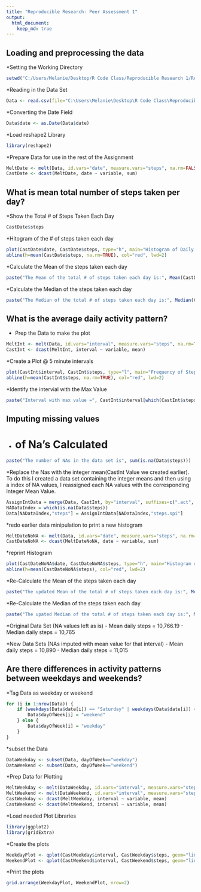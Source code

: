 ```yaml
---
title: "Reproducible Research: Peer Assessment 1"
output: 
  html_document:
    keep_md: true
---
```



## Loading and preprocessing the data
*Setting the Working Directory

```r
setwd("C:/Users/Melanie/Desktop/R Code Class/Reproducible Research 1/RepData_PeerAssessment1")
```

*Reading in the Data Set
```r
Data <- read.csv(file="C:\Users\Melanie\Desktop\R Code Class\Reproducible Research 1\RepData_PeerAssessment1\activity.zip\activity.csv"
```

*Converting the Date Field
```r
Data$date <- as.Date(Data$date)
```

*Load reshape2 Library
```r
library(reshape2)
```

*Prepare Data for use in the rest of the Assignment
```r
MeltDate <- melt(Data, id.vars="date", measure.vars="steps", na.rm=FALSE)
CastDate <- dcast(MeltDate, date ~ variable, sum)
```

## What is mean total number of steps taken per day?

*Show the Total # of Steps Taken Each Day
```r
CastDate$steps
```

*Hitogram of the # of steps taken each day
```r
plot(CastDate$date, CastDate$steps, type="h", main="Histogram of Daily Steps", xlab="Date", ylab="Steps per Day", col="blue", lwd=8)
abline(h=mean(CastDate$steps, na.rm=TRUE), col="red", lwd=2)
```

*Calculate the Mean of the steps taken each day
```r
paste("The Mean of the total # of steps taken each day is:", Mean(CastDate$steps, na.rm=TRUE))
```

*Calculate the Median of the steps taken each day

```r
paste("The Median of the total # of steps taken each day is:", Median(CastDate$steps, na.rm=TRUE))")
```


## What is the average daily activity pattern?
* Prep the Data to make the plot
```r
MeltInt <- melt(Data, id.vars="interval", measure.vars="steps", na.rm=TRUE)
CastInt <- dcast(MeltInt, interval ~ variable, mean)
```

*Create a Plot @ 5 minute intervals
```r
plot(CastInt$interval, CastInt$steps, type="l", main="Frequency of Steps Taken at Each Interval", xlab="Interval ID", ylab="Steps", col="orange", lwd=2)
abline(h=mean(CastInt$steps, na.rm=TRUE), col="red", lwd=2)
```

*Identify the intervial with the Max Value
```r
paste("Interval with max value =", CastInt$interval[which(CastInt$steps == max(CastInt$steps))])
```


## Imputing missing values
* # of Na's Calculated
```r
paste("The number of NAs in the data set is", sum(is.na(Data$steps)))
```

*Replace the Nas with the integer mean(CastInt Value we created earlier). To do this I created a data set containing the integer means and then using a index of NA values, I reassigned each NA values with the corresponding Integer Mean Value.
```r
AssignIntData = merge(Data, CastInt, by="interval", suffixes=c(".act", ".spi"))
NADataIndex = which(is.na(Data$steps))
Data[NADataIndex,"steps"] = AssignIntData[NADataIndex,"steps.spi"]
```

*redo earlier data minipulation to print a new histogram
```r
MeltDateNoNA <- melt(Data, id.vars="date", measure.vars="steps", na.rm=FALSE)
CastDateNoNA <- dcast(MeltDateNoNA, date ~ variable, sum)
```

*reprint Histogram
```r
plot(CastDateNoNA$date, CastDateNoNA$steps, type="h", main="Histogram of Daily Steps (Updated NA Values)", xlab="Date", ylab="Steps", col="gray", lwd=8)
abline(h=mean(CastDateNoNA$steps), col="red", lwd=2)
```

*Re-Calculate the Mean of the steps taken each day
```r
paste("The updated Mean of the total # of steps taken each day is:", Mean(CastDate$steps, na.rm=TRUE))
```

*Re-Calculate the Median of the steps taken each day

```r
paste("The upated Median of the total # of steps taken each day is:", Median(CastDate$steps, na.rm=TRUE))")
```

*Original Data Set (NA values left as is) - Mean daily steps = 10,766.19 - Median daily steps = 10,765

*New Data Sets (NAs imputed with mean value for that interval) - Mean daily steps = 10,890 - Median daily steps = 11,015

## Are there differences in activity patterns between weekdays and weekends?

*Tag Data as weekday or weekend
```r
for (i in 1:nrow(Data)) {
    if (weekdays(Data$date[i]) == "Saturday" | weekdays(Data$date[i]) == "Sunday") {
        Data$dayOfWeek[i] = "weekend"
    } else {
        Data$dayOfWeek[i] = "weekday"
    }
}
```

*subset the Data
```r
DataWeekday <- subset(Data, dayOfWeek=="weekday")
DataWeekend <- subset(Data, dayOfWeek=="weekend")
```

*Prep Data for Plotting
```r
MeltWeekday <- melt(DataWeekday, id.vars="interval", measure.vars="steps")
MeltWeekend <- melt(DataWeekend, id.vars="interval", measure.vars="steps")
CastWeekday <- dcast(MeltWeekday, interval ~ variable, mean)
CastWeekend <- dcast(MeltWeekend, interval ~ variable, mean)
```

*Load needed Plot Libraries
```r
library(ggplot2)
library(gridExtra)
```

*Create the plots
```r
WeekdayPlot <- qplot(CastWeekday$interval, CastWeekday$steps, geom="line", data=CastWeekday, type="bar", main="Steps by Interval - Weekday", xlab="Interval ID", ylab="Number of Steps")
WeekendPlot <- qplot(CastWeekend$interval, CastWeekend$steps, geom="line", data=CastWeekend, type="bar", main="Steps by Interval - Weekend", xlab="Interval ID", ylab="Number of Steps")
```
*Print the plots
```r
grid.arrange(WeekdayPlot, WeekendPlot, nrow=2)
```
